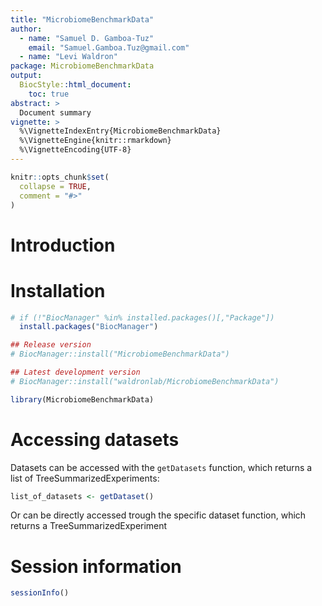 ```yaml
---
title: "MicrobiomeBenchmarkData"
author:
  - name: "Samuel D. Gamboa-Tuz"
    email: "Samuel.Gamboa.Tuz@gmail.com"
  - name: "Levi Waldron"
package: MicrobiomeBenchmarkData
output: 
  BiocStyle::html_document:
    toc: true
abstract: >
  Document summary
vignette: >
  %\VignetteIndexEntry{MicrobiomeBenchmarkData}
  %\VignetteEngine{knitr::rmarkdown}
  %\VignetteEncoding{UTF-8}
---
```


```r
knitr::opts_chunk$set(
  collapse = TRUE,
  comment = "#>"
)
```

# Introduction

# Installation

```r
# if (!"BiocManager" %in% installed.packages()[,"Package"])
  install.packages("BiocManager")

## Release version
# BiocManager::install("MicrobiomeBenchmarkData")

## Latest development version
# BiocManager::install("waldronlab/MicrobiomeBenchmarkData")
```


```r
library(MicrobiomeBenchmarkData)
```

# Accessing datasets

Datasets can be accessed with the `getDatasets` function, which returns a list
of TreeSummarizedExperiments:

```r
list_of_datasets <- getDataset()
```

Or can be directly accessed trough the specific dataset function, which
returns a TreeSummarizedExperiment


# Session information

```r
sessionInfo()
```

